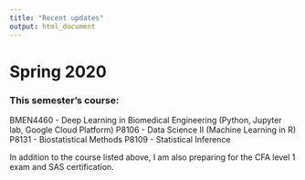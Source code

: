 ```yaml
---
title: "Recent updates"
output: html_document
---
```


# Spring 2020

### This semester's course: 
BMEN4460 - Deep Learning in Biomedical Engineering (Python, Jupyter lab, Google Cloud Platform)
P8106 - Data Science II (Machine Learning in R)
P8131 - Biostatistical Methods
P8109 - Statistical Inference

In addition to the course listed above, I am also preparing for the CFA level 1 exam and SAS certification. 